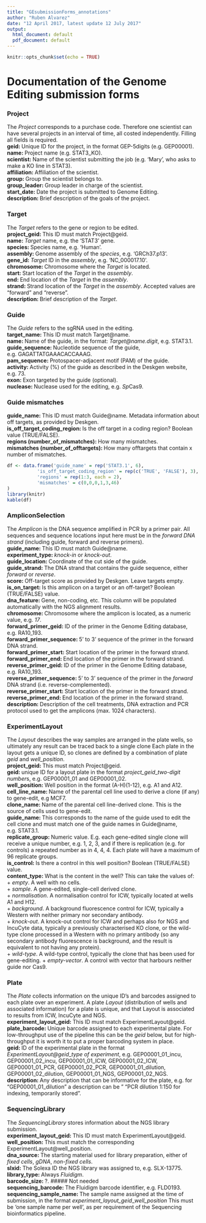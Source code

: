 ```yaml
---
title: "GEsubmissionForms_annotations"
author: "Ruben Alvarez"
date: "12 April 2017, latest update 12 July 2017"
output:
  html_document: default
  pdf_document: default
---
```


```r
knitr::opts_chunk$set(echo = TRUE)
```
[//]: Comments here

# Documentation of the Genome Editing submission forms  
### Project  
The *Project* corresponds to a purchase code. Therefore one scientist can have several projects in an interval of time, all costed independently. Filling all fields is required.  
**geid: ** Unique ID for the project, in the format GEP-5digits (e.g. GEP00001).  
**name: ** Project name (e.g. STAT3_KO).  
**scientist: ** Name of the scientist submitting the job (e.g. 'Mary', who asks to make a KO line in STAT3).  
**affiliation: ** Affiliation of the scientist.  
**group: ** Group the scientist belongs to.  
**group_leader: ** Group leader in charge of the scientist.  
**start_date: ** Date the project is submitted to Genome Editing.  
**description: ** Brief description of the goals of the project.  

### Target  
The *Target* refers to the gene or region to be edited.  
**project_geid: ** This ID must match Project@geid.  
**name: ** *Target* name, e.g. the 'STAT3' gene.  
**species: ** Species name, e.g. 'Human'.  
**assembly: ** Genome assembly of the *species*, e.g. 'GRCh37.p13'.  
**gene_id: ** *Target* ID in the *assembly*, e.g. 'NC_000017.10'.  
**chromosome: ** Chromosome where the *Target* is located.  
**start: ** Start location of the *Target* in the *assembly*.   
**end: ** End location of the *Target* in the *assembly*.   
**strand: ** Strand location of the *Target* in the *assembly*. Accepted values are "forward" and "reverse".   
**description: ** Brief description of the *Target*.  

### Guide  
The *Guide* refers to the sgRNA used in the editing.  
**target_name: ** This ID must match Target@name.  
**name: ** Name of the guide, in the format: *Target@name.digit*, e.g. STAT3.1.  
**guide_sequence: ** Nucleotide sequence of the guide, e.g. GAGATTATGAAACACCAAAG.  
**pam_sequence: ** Protospacer-adjacent motif (PAM) of the guide.  
**activity: ** Activity (%) of the guide as described in the Deskgen website, e.g. 73.  
**exon: ** Exon targeted by the guide (optional).  
**nuclease: ** Nuclease used for the editing, e.g. *Sp*Cas9.  

### Guide mismatches
**guide_name: ** This ID must match Guide@name. Metadata information about off targets, as provided by Deskgen.  
**is_off_target_coding_region: ** Is the off target in a coding region? Boolean value (TRUE/FALSE).  
**regions (number_of_mismatches): ** How many mismatches.  
**mismatches (number_of_offtargets): ** How many offtargets that contain x number of mismatches.  

```r
df <- data.frame('guide_name' = rep('STAT3.1', 6),
           'is_off_target_coding_region' = rep(c('TRUE', 'FALSE'), 3),
           'regions' = rep(1:3, each = 2),
           'mismatches' = c(0,0,0,1,3,46)
)
library(knitr)
kable(df)
```

### AmpliconSelection  
The *Amplicon* is the DNA sequence amplified in PCR by a primer pair. All sequences and sequence locations input here must be in the *forward DNA strand* (including guide, forward and reverse primers).  
**guide_name: ** This ID must match Guide@name.  
**experiment_type: ** *knock-in* or *knock-out*.  
**guide_location: ** Coordinate of the cut side of the guide.  
**guide_strand: ** The DNA strand that contains the guide sequence, either *forward* or *reverse*.  
**score: ** Off-target score as provided by Deskgen. Leave targets empty.  
**is_on_target: ** Is this amplicon on a target or an off-target? Boolean (TRUE/FALSE) value.  
**dna_feature: ** Gene, non-coding, etc. This column will be populated automatically with the NGS alignment results.  
**chromosome: ** Chromosome where the amplicon is located, as a numeric value, e.g. *17*.  
**forward_primer_geid: ** ID of the primer in the Genome Editing database, e.g. RA10_193.  
**forward_primer_sequence: ** 5' to 3' sequence of the primer in the forward DNA strand.  
**forward_primer_start: ** Start location of the primer in the forward strand.  
**forward_primer_end: ** End location of the primer in the forward strand.  
**reverse_primer_geid: ** ID of the primer in the Genome Editing database, e.g. RA10_193.  
**reverse_primer_sequence: ** 5' to 3' sequence of the primer in the *forward* DNA strand (i.e. reverse-complemented).  
**reverse_primer_start: ** Start location of the primer in the forward strand.  
**reverse_primer_end: ** End location of the primer in the forward strand.  
**description: ** Description of the cell treatments, DNA extraction and PCR protocol used to get the amplicons (max. 1024 characters).  

### ExperimentLayout  
The *Layout* describes the way samples are arranged in the plate wells, so ultimately any result can be traced back to a single clone Each plate in the layout gets a unique ID, so clones are defined by a combination of plate *geid* and *well_position*.  
**project_geid: ** This must match Project@geid.  
**geid: ** unique ID for a layout plate in the format *project_geid*_*two-digit number*s, e.g. GEP00001_01 and GEP00001_02.  
**well_position: ** Well position in the format (A-H)(1-12), e.g. A1 and A12.  
**cell_line_name: ** Name of the parental cell line used to derive a clone (if any) to gene-edit, e.g MCF7.  
**clone_name: ** Name of the parental cell line-derived clone. This is the source of cells used to gene-edit.  
**guide_name: ** This corresponds to the name of the guide used to edit the cell clone and must match one of the guide names in Guide@name, e.g. STAT3.1.  
**replicate_group: ** Numeric value. E.g. each gene-edited single clone will receive a unique number, e.g. 1, 2, 3, and if there is replication (e.g. for controls) a repeated number as in 4, 4, 4. Each plate will have a maximum of 96 replicate groups.  
**is_control: ** Is there a control in this well position? Boolean (TRUE/FALSE) value.  
**content_type: ** What is the content in the well? This can take the values of:  
    + *empty*. A well with no cells.  
    + *sample*. A gene-edited, single-cell derived clone.  
    + *normalisation*. A normalisation control for ICW, typically located at wells A1 and H12.  
    + *background*. A background fluorescence control for ICW, typically a Western with neither primary nor secondary antibody.  
    + *knock-out*. A knock-out control for ICW and perhaps also for NGS and IncuCyte data, typically a previously characterised KO clone, or the wild-type clone processed in a Western with no primary antibody (so any secondary antibody fluorescence is background, and the result is equivalent to not having any protein).  
    + *wild-type*. A wild-type control, typically the clone that has been used for gene-editing.
    + *empty-vector*. A control with vector that harbours neither guide nor Cas9.  

### Plate  
The *Plate* collects information on the unique ID's and barcodes assigned to each plate over an experiment. A plate *Layout* (distribution of wells and associated information) for a plate is unique, and that Layout is associated to results from ICW, IncuCyte and NGS.  
**experiment_layout_geid: ** This ID must match ExperimentLayout@geid.  
**plate_barcode: ** Unique barcode assigned to each experimental plate. For low-throughput use of the pipeline this can be the *geid* below, but for high-throughput it is worth it to put a proper barcoding system in place.  
**geid: ** ID of the experimental plate in the format *ExperimentLayout@geid*_*type of experiment*, e.g. GEP00001_01_incu, GEP00001_02_incu, GEP00001_01_ICW, GEP00001_02_ICW, GEP00001_01_PCR, GEP00001_02_PCR, GEP00001_01_dilution, GEP00001_02_dilution, GEP00001_01_NGS, GEP00001_02_NGS.  
**description: ** Any description that can be informative for the plate, e.g. for "GEP00001_01_dilution" a description can be " "PCR dilution 1:150 for indexing, temporarily stored".  

### SequencingLibrary  
The *SequencingLibrary* stores information about the NGS library submission.  
**experiment_layout_geid: ** This ID must match ExperimentLayout@geid.  
**well_position: ** This must match the corresponding ExperimentLayout@well_position.  
**dna_source: ** The starting material used for library preparation, either of *fixed cells*, *gDNA*, *non-fixed cells*.  
**slxid: ** The Solexa ID the NGS library was assigned to, e.g. SLX-13775.  
**library_type: ** Always *Fluidigm*.  
**barcode_size: ** ?.  ##### Not needed  
**sequencing_barcode: ** The Fluidigm barcode identifier, e.g. FLD0193.  
**sequencing_sample_name: ** The sample name assigned at the time of submission, in the format *experiment_layout_geid*_*well_position* This must be 'one sample name per well', as per requirement of the Sequencing bioinformatics pipeline.  